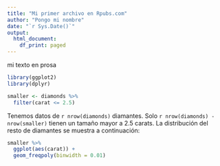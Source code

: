 ---
title: "Mi primer archivo en Rpubs.com"
author: "Pongo mi nombre"
date: "`r Sys.Date()`"
output:
  html_document:
    df_print: paged
---

mi texto en prosa

```{r setup, include = FALSE}
library(ggplot2)
library(dplyr)

smaller <- diamonds %>% 
  filter(carat <= 2.5)
```

Tenemos datos de `r nrow(diamonds)` diamantes. Solo `r nrow(diamonds) - nrow(smaller)` tienen un tamaño mayor a 2.5 carats. La distribución del resto de diamantes se muestra a continuación:

```{r, echo = FALSE}
smaller %>% 
  ggplot(aes(carat)) + 
  geom_freqpoly(binwidth = 0.01)
```

